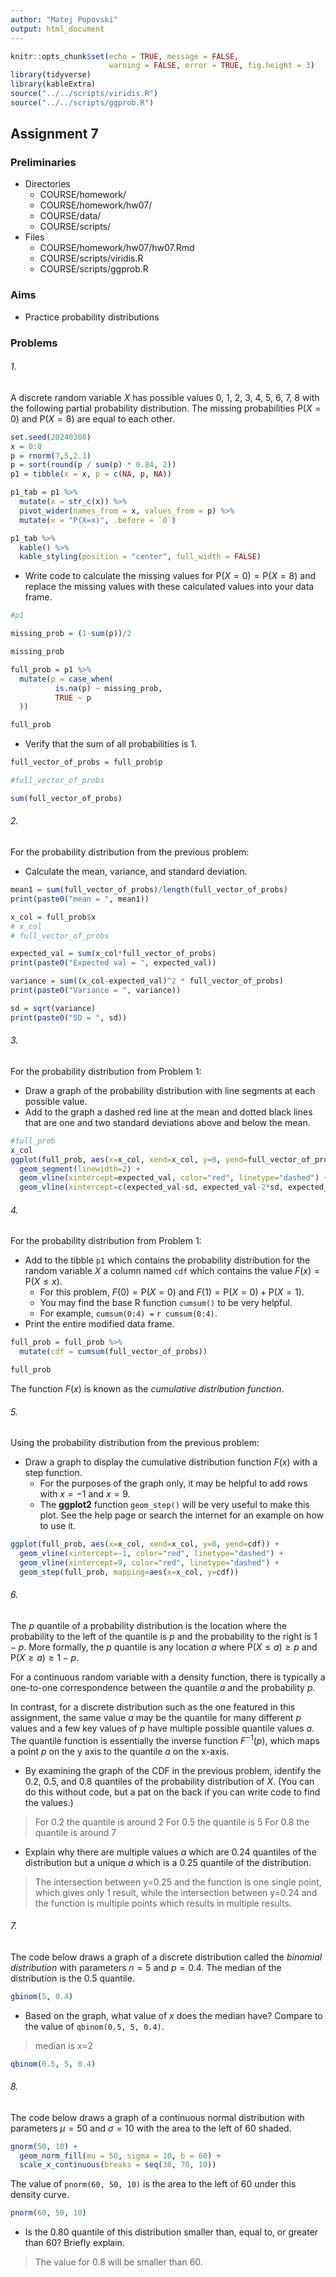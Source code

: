 ```yaml
---
author: "Matej Popovski"
output: html_document
---
```


```r
knitr::opts_chunk$set(echo = TRUE, message = FALSE,
                      warning = FALSE, error = TRUE, fig.height = 3)
library(tidyverse)
library(kableExtra)
source("../../scripts/viridis.R")
source("../../scripts/ggprob.R")
```

\newcommand{\E}{\mathsf{E}}
\newcommand{\Var}{\mathsf{Var}}
\renewcommand{\prob}{\mathsf{P}}


## Assignment 7

### Preliminaries

- Directories
    - COURSE/homework/
    - COURSE/homework/hw07/
    - COURSE/data/
    - COURSE/scripts/
- Files
  - COURSE/homework/hw07/hw07.Rmd
  - COURSE/scripts/viridis.R
  - COURSE/scripts/ggprob.R

### Aims

- Practice probability distributions

### Problems

######  1.
A discrete random variable $X$ has possible values 0, 1, 2, 3, 4, 5, 6, 7, 8 with the following partial probability distribution.
The missing probabilities $\prob(X=0)$ and $\prob(X=8)$ are equal to each other.

```r
set.seed(20240308)
x = 0:8
p = rnorm(7,5,2.1)
p = sort(round(p / sum(p) * 0.84, 2))
p1 = tibble(x = x, p = c(NA, p, NA))

p1_tab = p1 %>% 
  mutate(x = str_c(x)) %>% 
  pivot_wider(names_from = x, values_from = p) %>% 
  mutate(x = "P(X=x)", .before = `0`) 

p1_tab %>% 
  kable() %>% 
  kable_styling(position = "center", full_width = FALSE)
```


- Write code to calculate the missing values for $\prob(X = 0) = \prob(X = 8)$ and replace the missing values with these calculated values into your data frame.

```r
#p1

missing_prob = (1-sum(p))/2

missing_prob

full_prob = p1 %>%
  mutate(p = case_when(
          is.na(p) ~ missing_prob,
          TRUE ~ p
  ))

full_prob
```

- Verify that the sum of all probabilities is 1.

```r
full_vector_of_probs = full_prob$p

#full_vector_of_probs

sum(full_vector_of_probs)
```



###### 2.
For the probability distribution from the previous problem:
  
- Calculate the mean, variance, and standard deviation.

```r

mean1 = sum(full_vector_of_probs)/length(full_vector_of_probs)
print(paste0("mean = ", mean1))

x_col = full_prob$x
# x_col
# full_vector_of_probs

expected_val = sum(x_col*full_vector_of_probs)
print(paste0("Expected val = ", expected_val))

variance = sum((x_col-expected_val)^2 * full_vector_of_probs)
print(paste0("Variance = ", variance))

sd = sqrt(variance)
print(paste0("SD = ", sd))

```




###### 3.
For the probability distribution from Problem 1:
  
- Draw a graph of the probability distribution with line segments at each possible value.
- Add to the graph a dashed red line at the mean and dotted black lines that are one and two standard deviations above and below the mean.
  
  
```r
#full_prob
x_col
ggplot(full_prob, aes(x=x_col, xend=x_col, y=0, yend=full_vector_of_probs)) +
  geom_segment(linewidth=2) +
  geom_vline(xintercept=expected_val, color="red", linetype="dashed") +
  geom_vline(xintercept=c(expected_val-sd, expected_val-2*sd, expected_val+sd, expected_val+2*sd), linetype="dotted")


```
  



###### 4.
For the probability distribution from Problem 1:
  
- Add to the tibble `p1` which contains the probability distribution for the random variable $X$ a column named `cdf` which contains the value $F(x) = \prob(X \le x)$.
    - For this problem, $F(0) = \prob(X = 0)$ and $F(1) = \prob(X = 0) + \prob(X = 1)$.
    - You may find the base R function `cumsum()` to be very helpful.
    - For example, `cumsum(0:4) = ` `r cumsum(0:4)`.
- Print the entire modified data frame.

```r
full_prob = full_prob %>%
  mutate(cdf = cumsum(full_vector_of_probs))

full_prob
```


The function $F(x)$ is known as the *cumulative distribution function*.
  


###### 5.
Using the probability distribution from the previous problem:
   
- Draw a graph to display the cumulative distribution function $F(x)$ with a step function.
    - For the purposes of the graph only, it may be helpful to add rows with $x=-1$ and $x=9$.
    - The **ggplot2** function `geom_step()` will be very useful to make this plot. See the help page or search the internet for an example on how to use it.
    
    
```r


ggplot(full_prob, aes(x=x_col, xend=x_col, y=0, yend=cdf)) +
  geom_vline(xintercept=-1, color="red", linetype="dashed") +
  geom_vline(xintercept=9, color="red", linetype="dashed") +
  geom_step(full_prob, mapping=aes(x=x_col, y=cdf))

```



###### 6.
The $p$ quantile of a probability distribution is the location where the probability to the left of the quantile is $p$ and the probability to the right is $1-p$.
More formally, the $p$ quantile 
is any location $a$ where $\prob(X \le a) \ge p$ and $\prob(X \ge a) \ge 1-p$.

For a continuous random variable with a density function, there is typically a one-to-one correspondence between the quantile $a$ and the probability $p$.

In contrast, for a discrete distribution such as the one featured in this assignment, the same value $a$ may be the quantile for many different $p$ values and a few key values of $p$ have multiple possible quantile values $a$. The quantile function is essentially the inverse function $F^{-1}(p)$, which maps a point $p$ on the y axis to the quantile $a$ on the x-axis.
  
- By examining the graph of the CDF in the previous problem, identify the 0.2, 0.5, and 0.8 quantiles of the probability distribution of $X$. (You can do this without code, but a pat on the back if you can write code to find the values.)

> For 0.2 the quantile is around 2
> For 0.5 the quantile is 5
> For 0.8 the quantile is around 7

- Explain why there are multiple values $a$ which are 0.24 quantiles of the distribution but a unique $a$ which is a 0.25 quantile of the distribution.

> The intersection between y=0.25 and the function is one single point, which gives only 1 result, while the intersection between y=0.24 and the function is multiple points which results in multiple results.




###### 7.
The code below draws a graph of a discrete distribution called the *binomial distribution* with parameters $n = 5$ and $p = 0.4$. The median of the distribution is the 0.5 quantile. 
  
```r
gbinom(5, 0.4)
```
  
- Based on the graph, what value of $x$ does the median have? Compare to the value of `qbinom(0.5, 5, 0.4)`.

> median is x=2

```r
qbinom(0.5, 5, 0.4)
```



###### 8.
The code below draws a graph of a continuous normal distribution with parameters $\mu = 50$ and $\sigma = 10$ with the area to the left of 60 shaded.
  
```r
gnorm(50, 10) +
  geom_norm_fill(mu = 50, sigma = 10, b = 60) +
  scale_x_continuous(breaks = seq(30, 70, 10))
```
  
The value of `pnorm(60, 50, 10)` is the area to the left of 60 under this density curve.

```r
pnorm(60, 50, 10)
```

- Is the 0.80 quantile of this distribution smaller than, equal to, or greater than 60? Briefly explain.

> The value for 0.8 will be smaller than 60.
    
 